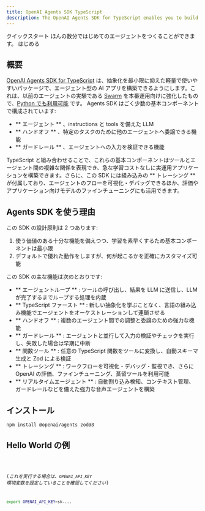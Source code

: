 ```yaml
---
title: OpenAI Agents SDK TypeScript
description: The OpenAI Agents SDK for TypeScript enables you to build agentic AI apps in a lightweight, easy-to-use package with very few abstractions.
---
```




<Hero>
  <Fragment slot="title">クイックスタート</Fragment>
  <Fragment slot="description">
    ほんの数分ではじめてのエージェントをつくることができます。
  </Fragment>
  <Fragment slot="cta">はじめる</Fragment>
</Hero>

## 概要

[OpenAI Agents SDK for TypeScript](https://github.com/openai/openai-agents-js)
は、抽象化を最小限に抑えた軽量で使いやすいパッケージで、エージェント型の AI アプリを構築できるようにします。これは、以前のエージェントの実験である [Swarm](https://github.com/openai/swarm/tree/main) を本番運用向けに強化したもので、[Python でも利用可能](https://github.com/openai/openai-agents-python) です。 Agents SDK はごく少数の基本コンポーネントで構成されています:

- ** エージェント ** 、instructions と tools を備えた LLM
- ** ハンドオフ ** 、特定のタスクのために他のエージェントへ委譲できる機能
- ** ガードレール ** 、エージェントへの入力を検証できる機能

TypeScript と組み合わせることで、これらの基本コンポーネントはツールとエージェント間の複雑な関係を表現でき、急な学習コストなしに実運用アプリケーションを構築できます。さらに、この SDK には組み込みの ** トレーシング ** が付属しており、エージェントのフローを可視化・デバッグできるほか、評価やアプリケーション向けモデルのファインチューニングにも活用できます。

## Agents SDK を使う理由

この SDK の設計原則は 2 つあります:

1. 使う価値のある十分な機能を備えつつ、学習を素早くするため基本コンポーネントは最小限
2. デフォルトで優れた動作をしますが、何が起こるかを正確にカスタマイズ可能

この SDK の主な機能は次のとおりです:

- ** エージェントループ ** : ツールの呼び出し、結果を LLM に送信し、LLM が完了するまでループする処理を内蔵
- ** TypeScript ファースト ** : 新しい抽象化を学ぶことなく、言語の組み込み機能でエージェントをオーケストレーションして連鎖させる
- ** ハンドオフ ** : 複数のエージェント間での調整と委譲のための強力な機能
- ** ガードレール ** : エージェントと並行して入力の検証やチェックを実行し、失敗した場合は早期に中断
- ** 関数ツール ** : 任意の TypeScript 関数をツールに変換し、自動スキーマ生成と Zod による検証
- ** トレーシング ** : ワークフローを可視化・デバッグ・監視でき、さらに OpenAI の評価、ファインチューニング、蒸留ツールを利用可能
- ** リアルタイムエージェント ** : 自動割り込み検知、コンテキスト管理、ガードレールなどを備えた強力な音声エージェントを構築

## インストール

```bash
npm install @openai/agents zod@3
```

## Hello World の例

<Code lang="typescript" code={helloWorldExample} title="Hello World" />

(_これを実行する場合は、`OPENAI_API_KEY` 環境変数を設定していることを確認してください_)

```bash
export OPENAI_API_KEY=sk-...
```
